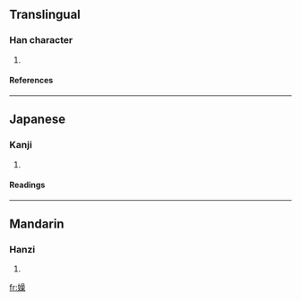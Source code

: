==Translingual==
===Han character===
{{Han char|rn=38|rad=女|as=13|sn=16|four=4649<sub>4</sub>|canj=女口口木 (VRRD)}}
# {{defn|Han|sort=女13}}
====References====
{{Han ref|kx=0272.251|dkj=06795|dj=0540.290|hdz=21083.220|uh=5B20|ud=23328|bh=E95B|bd=59739}}
----
==Japanese==
===Kanji===
{{ja-kanji|grade=|rs=女13}}
# {{defn|Japanese}} 
====Readings====
{{ja-readings|on=[[さん]] (san)|kun=[[むさぼる]] (musaboru)}}
----
==Mandarin==
===Hanzi===
{{cmn-hanzi|pin=[[cán]] (can2)|wg=ts'an<sup>2</sup>}}
# {{defn|Mandarin}}

[[fr:嬠]]